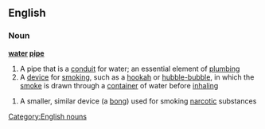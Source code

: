 ==English==
===Noun===
{{wikipedia}}
'''[[water]] [[pipe]]'''
#A pipe that is a [[conduit]] for water; an essential element of [[plumbing]]
#A [[device]] for [[smoking]], such as a [[hookah]] or [[hubble-bubble]], in which the [[smoke]] is drawn through a [[container]] of water before [[inhaling]]
{{wikipediapar|hookah}}
#A smaller, similar device (a [[bong]]) used for smoking [[narcotic]] substances
{{wikipediapar|bong}}
[[Category:English nouns]]